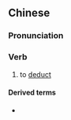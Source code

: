 {{also|减除}}
==Chinese==
{{zh-forms|s=减除}}

===Pronunciation===
{{zh-pron
|m=jiǎnchú
|c=gaam2 ceoi4
|cat=v
}}

===Verb===
{{zh-verb}}

# to [[deduct]]

====Derived terms====
* {{zh-l|稅收減除}}